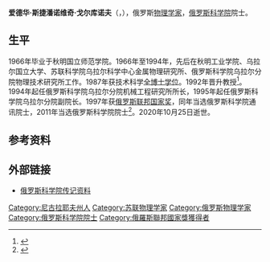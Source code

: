 {{Infobox person
| 姓名     = 爱德华·戈尔库诺夫
| 图像     = 
| 出生日期 = 1945年1月21日
| 出生地点 = {{USSR}}[[尼古拉耶夫_(烏克蘭)|尼古拉耶夫]]
| 逝世日期 = {{Death date and age|2020|10|25|1945|1|21}}
| 逝世地点 = {{RUS}}[[叶卡捷琳堡|叶卡捷琳堡]]
| 国籍     = {{RUS}}
| 职业     = 物理学家
| 母校     = 
| 奖项     = {{荣誉勋章 (俄罗斯联邦)}} {{俄罗斯友谊勋章}}
}}
'''爱德华·斯捷潘诺维奇·戈尔库诺夫'''（{{lang-ru|Эдуард Степанович Горкунов}}，{{bd|1945年|1月21日|2020年|10月25日|catIdx=Gorkunov}}），俄罗斯[[物理学家|物理学家]]，[[俄罗斯科学院|俄罗斯科学院]]院士。
==生平==
1966年毕业于秋明国立师范学院。1966年至1994年，先后在秋明工业学院、乌拉尔国立大学、苏联科学院乌拉尔科学中心金属物理研究所、俄罗斯科学院乌拉尔分院物理技术研究所工作。1987年获技术科学[[全博士学位|全博士学位]]。1992年晋升教授<ref>{{cite web |title=Уральская Историческая Энциклопедия |url=http://www.ural.ru/spec/ency/encyclopaedia-4-516-gorkunov-eduard-stepanovich.html |access-date=2020-10-28 |archive-date=2020-09-24 |archive-url=https://web.archive.org/web/20200924081422/http://www.ural.ru/spec/ency/encyclopaedia-4-516-gorkunov-eduard-stepanovich.html |dead-url=no }}</ref>。1994年起任俄罗斯科学院乌拉尔分院机械工程研究所所长，1995年起任俄罗斯科学院乌拉尔分院副院长。1997年获[[俄罗斯联邦国家奖|俄罗斯联邦国家奖]]，同年当选俄罗斯科学院通讯院士，2011年当选俄罗斯科学院院士<ref>{{cite web |title=Академику Горкунову Эдуарду Степановичу - 75 лет! |url=http://www.ras.ru/news/shownews.aspx?id=b5930d2a-b864-4909-8d3f-617a50af537d |publisher=РАН |language=ru |date=2020-10-21 |access-date=2020-10-28 |archive-date=2020-03-01 |archive-url=https://web.archive.org/web/20200301175203/http://www.ras.ru/news/shownews.aspx?id=b5930d2a-b864-4909-8d3f-617a50af537d |dead-url=no }}</ref>。2020年10月25日逝世。

==参考资料==
{{Reflist}}
==外部链接==
*[http://www.ras.ru/win/db/show_per.asp?P=.id-825.ln-ru 俄罗斯科学院传记资料] {{Wayback|url=http://www.ras.ru/win/db/show_per.asp?P=.id-825.ln-ru |date=20211004032729 }}
{{Authority control}}
{{DEFAULTSORT:Gorkunov, Eduard}}
[[Category:尼古拉耶夫州人|Category:尼古拉耶夫州人]]
[[Category:苏联物理学家|Category:苏联物理学家]]
[[Category:俄罗斯物理学家|Category:俄罗斯物理学家]]
[[Category:俄罗斯科学院院士|Category:俄罗斯科学院院士]]
[[Category:俄羅斯聯邦國家獎獲得者|Category:俄羅斯聯邦國家獎獲得者]]
